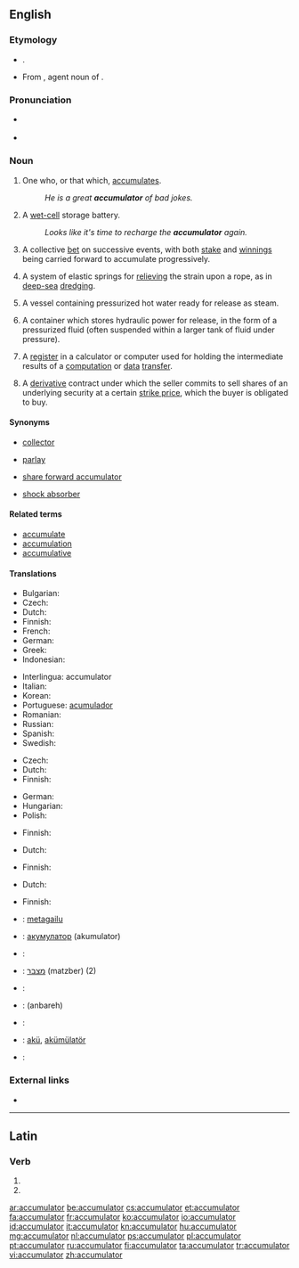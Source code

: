 ==English==

===Etymology===
* {{suffix|accumulate|or}}. 
* From {{etyl|la}} {{term|lang=la|accumulator|accumulātor}}, agent noun of {{term|lang=la|accumulo|accumulō|pile up}}.

===Pronunciation===
* {{a|US}} {{IPA|/ə.ˈkjum.jə.ˌleɪ.tɚ/}}
* {{audio|en-us-accumulator.ogg|Audio (US)}}

===Noun===
{{en-noun}}

# One who, or that which, [[accumulate]]s.
#: ''He is a great '''accumulator''' of bad jokes.''
# {{context|British}} A [[wet cell|wet-cell]] storage battery.
#: ''Looks like it's time to recharge the '''accumulator''' again.''
# {{context|betting}} A collective [[bet]] on successive events, with both [[stake]] and [[winnings]] being carried forward to accumulate progressively.
# {{context|mechanics}} A system of elastic springs for [[relieve|relieving]] the strain upon a rope, as in [[deep-sea]] [[dredging]].
# {{context|manufacturing}} A vessel containing pressurized hot water ready for release as steam.
# {{context|engineering|hydraulics}} A container which stores hydraulic power for release, in the form of a pressurized fluid (often suspended within a larger tank of fluid under pressure).
# {{context|computer science}} A [[register]] in a calculator or computer used for holding the intermediate results of a [[computation]] or [[data]] [[transfer]].
# {{context|finance}} A [[derivative]] contract under which the seller commits to sell shares of an underlying security at a certain [[strike price]], which the buyer is obligated to buy.

====Synonyms====
* {{sense|one who or that which accumulates}} [[collector]]
* {{sense|betting}} [[parlay]]
* {{sense|finance}} [[share forward accumulator]]
* {{sense|hydraulics}} [[shock absorber]]

====Related terms====
* [[accumulate]]
* [[accumulation]]
* [[accumulative]]

====Translations====
{{trans-top|one who or that which accumulates}}
* Bulgarian: {{t+|bg|акумулатор}}
* Czech: {{t+|cs|akumulátor|m}}
* Dutch: {{t-|nl|verzamelaar|m}}
* Finnish: {{t-|fi|varaaja}}
* French: {{t+|fr|accumulateur|m}}
* German: {{t+|de|Akkumulator|m}}
* Greek: {{t+|el|συσσωρευτής|m|tr=sisoreftís}}
* Indonesian: {{t+|id|akumulator|xs=Indonesian}}
{{trans-mid}}
* Interlingua: accumulator
* Italian: {{t+|it|accumulatore|m}}
* Korean: {{t-|ko|축적자|tr=chukjeokja|sc=Hang}}
* Portuguese: [[acumulador]] {{m}}
* Romanian: {{t-|ro|acumulator}}
* Russian: {{t+|ru|аккумулятор|m|tr=akkumuljátor}}
* Spanish: {{t+|es|acumulador|m}}
* Swedish: {{t+|sv|ackumulator}}
{{trans-bottom}}

{{trans-top|wet-cell storage battery}}
* Czech: {{t+|cs|akumulátor|m}}
* Dutch: {{t+|nl|accu|m}}
* Finnish: {{t+|fi|akku}}
{{trans-mid}}
* German: {{t+|de|Akkumulator|m}}
* Hungarian: {{t+|hu|akkumulátor}}
* Polish: {{t+|pl|akumulator|m}}
{{trans-bottom}}

{{trans-top|betting: collective bet on successive events}}
{{trans-mid}}
{{trans-bottom}}

{{trans-top|mechanics: system of elastic springs for relieving strain upon a rope}}
{{trans-mid}}
{{trans-bottom}}

{{trans-top|manufacturing: vessel containing pressurized hot water ready for release as steam}}
* Finnish: {{t-|fi|höyryakku}}
{{trans-mid}}
{{trans-bottom}}

{{trans-top|hydraulics: container which stores hydraulic power for release}}
* Dutch: {{t+|nl|accumulator|m}}
{{trans-mid}}
* Finnish: {{t-|fi|painesäiliö}}
{{trans-bottom}}

{{trans-top|computer science: register for holding intermediate results}}
* Dutch: {{t+|nl|accumulator|m}}
{{trans-mid}}
* Finnish: {{t-|fi|välimuisti}}
{{trans-bottom}}

{{trans-top|finance: type of derivative contract}}
{{trans-mid}}
{{trans-bottom}}

{{checktrans-top}}
* {{ttbc|Basque}}: [[metagailu]]
* {{ttbc|Bulgarian}}: [[акумулатор]] (akumulator) {{m}}
* {{ttbc|Danish}}: {{t+|da|akkumulator}}
* {{ttbc|Hebrew}}: [[מצבר]] (matzber) {{m}} (2)
* {{ttbc|Norwegian}}: {{t+|no|akkumulator}}
{{trans-mid}}
* {{ttbc|Persian}}: {{fa-Arab|[[انباره]]}} (anbareh)
* {{ttbc|Swedish}}: {{t+|sv|ackumulator}}
* {{ttbc|Turkish}}: [[akü]], [[akümülatör]]
* {{ttbc|cy}}: {{t-|cy|cronadur|m}}
{{trans-bottom}}

===External links===
* {{pedialite|dab=accumulator}}

----

==Latin==

===Verb===
{{la-verb-form|accumulātor}}

# {{conjugation of|accumulo|accumulō|2|s|fut|pass|imp|lang=la}}
# {{conjugation of|accumulo|accumulō|3|s|fut|pass|imp|lang=la}}

[[ar:accumulator]]
[[be:accumulator]]
[[cs:accumulator]]
[[et:accumulator]]
[[fa:accumulator]]
[[fr:accumulator]]
[[ko:accumulator]]
[[io:accumulator]]
[[id:accumulator]]
[[it:accumulator]]
[[kn:accumulator]]
[[hu:accumulator]]
[[mg:accumulator]]
[[nl:accumulator]]
[[ps:accumulator]]
[[pl:accumulator]]
[[pt:accumulator]]
[[ru:accumulator]]
[[fi:accumulator]]
[[ta:accumulator]]
[[tr:accumulator]]
[[vi:accumulator]]
[[zh:accumulator]]